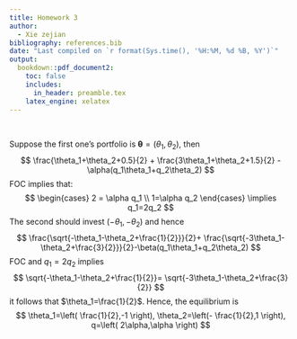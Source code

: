 ```yaml
---
title: Homework 3
author:
  - Xie zejian
bibliography: references.bib
date: "Last compiled on `r format(Sys.time(), '%H:%M, %d %B, %Y')`"
output:
  bookdown::pdf_document2:
    toc: false
    includes:
      in_header: preamble.tex
    latex_engine: xelatex
---
```



::: {.exercise  name=""}

$\quad$

:::


::: {.solution}

Suppose the first one's portfolio is $\bm{\theta}=(\theta_1,\theta_2)$, then
$$
\frac{\theta_1+\theta_2+0.5}{2} + 
\frac{3\theta_1+\theta_2+1.5}{2} - \alpha(q_1\theta_1+q_2\theta_2)
$$
FOC implies that:
$$
\begin{cases}
    2 = \alpha q_1 \\
    1=\alpha q_2
\end{cases} \implies q_1=2q_2
$$
The second should invest $( -\theta_1,-\theta_2)$ and hence
$$
\frac{\sqrt{-\theta_1-\theta_2+\frac{1}{2}}}{2}+
\frac{\sqrt{-3\theta_1-\theta_2+\frac{3}{2}}}{2}-\beta(q_1\theta_1+q_2\theta_2)
$$
FOC and $q_1=2q_2$ implies
$$
\sqrt{-\theta_1-\theta_2+\frac{1}{2}}=
\sqrt{-3\theta_1-\theta_2+\frac{3}{2}}
$$
it follows that $\theta_1=\frac{1}{2}$. Hence, the equilibrium is
$$
\theta_1=\left( \frac{1}{2},-1 \right),
\theta_2=\left(- \frac{1}{2},1 \right), q=\left( 2\alpha,\alpha \right)
$$



:::


